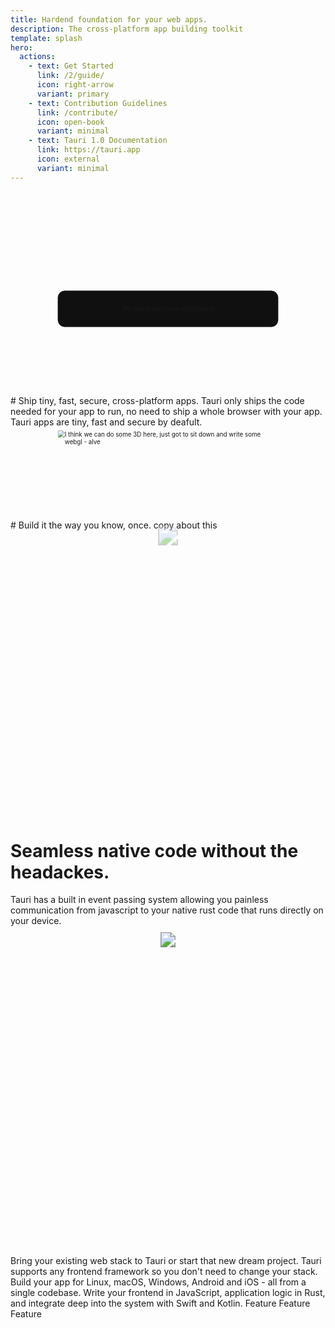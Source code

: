 ```yaml
---
title: Hardend foundation for your web apps.
description: The cross-platform app building toolkit
template: splash
hero:
  actions:
    - text: Get Started
      link: /2/guide/
      icon: right-arrow
      variant: primary
    - text: Contribution Guidelines
      link: /contribute/
      icon: open-book
      variant: minimal
    - text: Tauri 1.0 Documentation
      link: https://tauri.app
      icon: external
      variant: minimal
---
```



<div class="hero-bg">
<div class="bg-logo"></div>
  <div class="bg-grad"></div>
  <div class="bg-grad-red"></div>
</div>

<div style="margin-top:10rem;background-color:#101010;border:1px solid;border-radius:16px;padding:2rem;display:flex;justify-content:center;scale:0.7;margin-bottom:5rem;overflow:hidden;">
## npm create tauri-app@latest
</div>

<br/>
# Ship tiny, fast, secure, cross-platform apps.
Tauri only ships the code needed for your app to run, no need to ship a whole browser with your app. Tauri apps are tiny, fast and secure by deafult.

<div style="display:flex;justify-content:center;scale:0.7;margin-bottom:5rem;overflow:hidden;">
<img src="smol.svg" />
I think we can do some 3D here, just got to sit down and write some webgl - alve
</div>

<br/>
<br/>
# Build it the way you know, once.
copy about this
<br/>

<div style="display:flex;justify-content:center;scale:2;opacity:0.4;z-index:-10;margin-bottom:30rem;overflow:hidden;">
<img src="frameworks.svg" />
</div>

# Seamless native code without the headackes.
Tauri has a built in event passing system allowing you painless communication from javascript to your native rust code that runs directly on your device.

<div style="display:flex;justify-content:center;scale:1.5;margin-bottom:30rem;overflow:hidden;">
<img src="tauwry.svg" />
</div>
<br/>

<CardGrid stagger>
  <Card title="Frontend Independent" icon="rocket">
    Bring your existing web stack to Tauri or start that new dream project.
    Tauri supports any frontend framework so you don't need to change your
    stack.
  </Card>
  <Card title="Cross Platform" icon="rocket">
    Build your app for Linux, macOS, Windows, Android and iOS - all from a
    single codebase.
  </Card>
  <Card title="Inter-Process Communication" icon="rocket">
    Write your frontend in JavaScript, application logic in Rust, and integrate
    deep into the system with Swift and Kotlin.
  </Card>
  <Card title="Maximum Security" icon="rocket">
    Feature
  </Card>
  <Card title="Minimal Size" icon="rocket">
    Feature
  </Card>
  <Card title="Powered by Rust" icon="rocket">
    Feature
  </Card>
</CardGrid>
